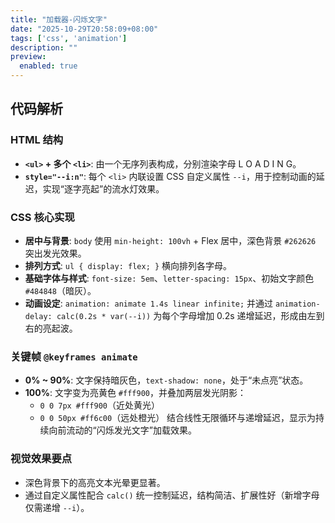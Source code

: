 ```yaml
---
title: "加载器-闪烁文字"
date: "2025-10-29T20:58:09+08:00"
tags: ['css', 'animation']
description: ""
preview:
  enabled: true
---
```


## 代码解析

### HTML 结构

- **`<ul>` + 多个 `<li>`**: 由一个无序列表构成，分别渲染字母 L O A D I N G。
- **`style="--i:n"`**: 每个 `<li>` 内联设置 CSS 自定义属性 `--i`，用于控制动画的延迟，实现“逐字亮起”的流水灯效果。

### CSS 核心实现

- **居中与背景**: `body` 使用 `min-height: 100vh` + Flex 居中，深色背景 `#262626` 突出发光效果。
- **排列方式**: `ul { display: flex; }` 横向排列各字母。
- **基础字体与样式**: `font-size: 5em`、`letter-spacing: 15px`、初始文字颜色 `#484848`（暗灰）。
- **动画设定**: `animation: animate 1.4s linear infinite;` 并通过 `animation-delay: calc(0.2s * var(--i))` 为每个字母增加 0.2s 递增延迟，形成由左到右的亮起波。

### 关键帧 `@keyframes animate`

- **0% ~ 90%**: 文字保持暗灰色，`text-shadow: none`，处于“未点亮”状态。
- **100%**: 文字变为亮黄色 `#fff900`，并叠加两层发光阴影：
  - `0 0 7px #fff900`（近处黄光）
  - `0 0 50px #ff6c00`（远处橙光）
  结合线性无限循环与递增延迟，显示为持续向前流动的“闪烁发光文字”加载效果。

### 视觉效果要点

- 深色背景下的高亮文本光晕更显著。
- 通过自定义属性配合 `calc()` 统一控制延迟，结构简洁、扩展性好（新增字母仅需递增 `--i`）。


<CodeViewer postId="loader-glowing-text" />